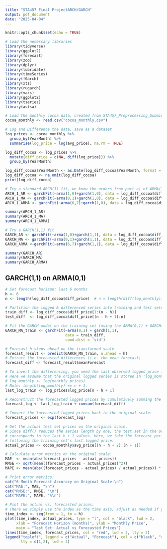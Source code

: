 ```yaml
---
title: "STA457 Final ProjectARCH/GARCH"
output: pdf_document
date: "2025-04-04"
---
```


```r
knitr::opts_chunk$set(echo = TRUE)
```


```r
# Load the necessary libraries
library(tidyverse)
library(ggplot2)
library(forecast)
library(zoo)
library(dplyr)
library(lubridate)
library(timeSeries)
library(fGarch)
library(xts)
library(rugarch)
library(vars)
library(ggplot2)
library(tseries)
library(astsa)
```

```r
# Load the monthly cocoa data, created from STA457_Preprocessing_Submission.Rmd
cocoa_monthly <- read.csv("cocoa_monthly.csv")
```

```r
# Log and Difference the data, save as a dataset
log_prices <- cocoa_monthly %>%
  group_by(YearMonth) %>%
  summarise(log_price = log(avg_price), na.rm = TRUE)

log_diff_cocoa <- log_prices %>%
  mutate(diff_price = c(NA, diff(log_price))) %>%
  group_by(YearMonth)

log_diff_cocoa$YearMonth <- as.Date(log_diff_cocoa$YearMonth, format = "%Y-%m-%d")
log_diff_cocoa <- na.omit(log_diff_cocoa)
print(log_diff_cocoa)
```

```r
# Try a standard ARCH(1) fit, we know the orders from part a) of ARMA(1,0), ARMA(0,1), ARMA(6,7)
ARCH_1_AR <- garchFit(~arma(1,0)+garch(1,0), data = log_diff_cocoa$diff_price, cond.dist='std')
ARCH_1_MA <- garchFit(~arma(0,1)+garch(1,0), data = log_diff_cocoa$diff_price, cond.dist='std')
ARCH_1_ARMA <- garchFit(~arma(6,7)+garch(1,0), data = log_diff_cocoa$diff_price, cond.dist='std')

summary(ARCH_1_AR)
summary(ARCH_1_MA)
summary(ARCH_1_ARMA)

# Try a GARCH(1,1) fit
GARCH_AR <- garchFit(~arma(1,0)+garch(1,1), data = log_diff_cocoa$diff_price, cond.dist='std')
GARCH_MA <- garchFit(~arma(0,1)+garch(1,1), data = log_diff_cocoa$diff_price, cond.dist='std')
GARCH_ARMA <-garchFit(~arma(6,7)+garch(1,1), data = log_diff_cocoa$diff_price, cond.dist='std')

summary(GARCH_AR)
summary(GARCH_MA)
summary(GARCH_ARMA)
```

## GARCH(1,1) on ARMA(0,1)
```r
# Set forecast horizon: last 6 months
h <- 6
n <- length(log_diff_cocoa$diff_price)  # n = length(diff(log_monthly)) = length(log_monthly) - 1

# Partition the logged & differenced series into training and test sets
train_diff <- log_diff_cocoa$diff_price[1:(n - h)]
test_diff  <- log_diff_cocoa$diff_price[(n - h + 1):n]

# Fit the GARCH model on the training set (using the ARMA(0,1) + GARCH(1,1) specification)
GARCH_MA_train <- garchFit(~arma(0,1) + garch(1,1),
                           data = train_diff,
                           cond.dist = 'std')

# Forecast h steps ahead on the transformed scale
forecast_result <- predict(GARCH_MA_train, n.ahead = h)
# Extract the forecasted differences (i.e. the mean forecast)
forecast_diff <- forecast_result$meanForecast

# To invert the differencing, you need the last observed logged price from the training period.
# Here we assume that the original logged series is stored in 'log_monthly', where:
# log_monthly <- log(monthly_prices)
# Note: length(log_monthly) == n + 1.
last_log_train <- log_prices$log_price[n - h + 1]

# Reconstruct the forecasted logged prices by cumulatively summing the forecasted differences:
forecast_log <- last_log_train + cumsum(forecast_diff)

# Convert the forecasted logged prices back to the original scale:
forecast_prices <- exp(forecast_log)

# Get the actual test set prices on the original scale.
# Since diff() reduces the series length by one, the test set in the original logged series 
# corresponds to the last h + 1 values. Here, we take the forecast period starting at the index
# following the training set's last logged price.
actual_prices <- cocoa_monthly$avg_price[(n - h + 2):(n + 1)]

# Calculate error metrics on the original scale:
MAE  <- mean(abs(forecast_prices - actual_prices))
RMSE <- sqrt(mean((forecast_prices - actual_prices)^2))
MAPE <- mean(abs((forecast_prices - actual_prices) / actual_prices)) * 100

# Print error metrics:
cat("6-Month Forecast Accuracy on Original Scale:\n")
cat("MAE:", MAE, "\n")
cat("RMSE:", RMSE, "\n")
cat("MAPE:", MAPE, "%\n")

# Plot the actual vs. forecasted prices:
# (Here we simply use the index as the time axis; adjust as needed if you have date information.)
time_index <- seq(from = 1, to = h)
plot(time_index, actual_prices, type = "l", col = "black", lwd = 2,
     xlab = "Forecast Horizon (months)", ylab = "Monthly Price",
     main = "Test Set: Actual vs Forecasted Prices")
lines(time_index, forecast_prices, col = "red", lwd = 2, lty = 2)
legend("topleft", legend = c("Actual", "Forecast"), col = c("black", "red"),
       lty = c(1,2), lwd = 2)

```
